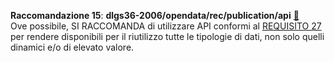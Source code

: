 ::: {#racc-15 .callout-note appearance="simple" icon=false .raccomandazione}
[**Raccomandazione 15**]{.testo-blu}: **dlgs36-2006/opendata/rec/publication/api** [🔗](#racc-15){.link-req}<br>
Ove possibile, SI RACCOMANDA di utilizzare API conformi al [REQUISITO 27](#req-27){.testo-rosso} per rendere disponibili per il riutilizzo tutte le tipologie di dati, non solo quelli dinamici e/o di elevato valore.
:::
